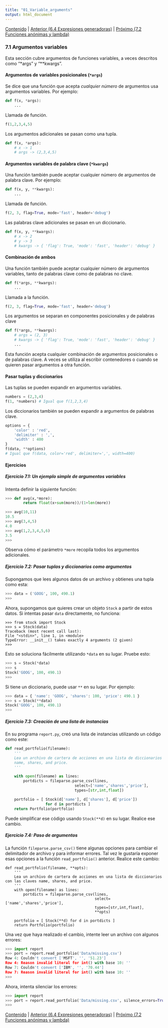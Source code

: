 ```yaml
---
title: "01_Variable_arguments"
output: html_document
---
```


[Contenido](../Contents.Rmd) \| [Anterior (6.4 Expresiones generadoras)](../06_Generadores/04_Más_generadores.Rmd) \| [Próximo (7.2 Funciones anónimas y lambda)](02_Anonymous_function.Rmd)

### 7.1 Argumentos variables

Esta sección cubre argumentos de funciones variables, a veces descritos como "\*args" y "\*\*kwargs".

#### Argumentos de variables posicionales (`*args`)

Se dice que una función que acepta *cualquier número* de argumentos usa argumentos variables. Por ejemplo:

``` python
def f(x, *args):
    ...
```

Llamada de función.

``` python
f(1,2,3,4,5)
```

Los argumentos adicionales se pasan como una tupla.

``` python
def f(x, *args):
    # x -> 1
    # args -> (2,3,4,5)
```

#### Argumentos variables de palabra clave (`*kwargs`)

Una función también puede aceptar cualquier número de argumentos de palabra clave. Por ejemplo:

``` python
def f(x, y, **kwargs):
    ...
```

Llamada de función.

``` python
f(2, 3, flag=True, mode='fast', header='debug')
```

Las palabras clave adicionales se pasan en un diccionario.

``` python
def f(x, y, **kwargs):
    # x -> 2
    # y -> 3
    # kwargs -> { 'flag': True, 'mode': 'fast', 'header': 'debug' }
```

#### Combinación de ambos

Una función también puede aceptar cualquier número de argumentos variables, tanto de palabras clave como de palabras no clave.

``` python
def f(*args, **kwargs):
    ...
```

Llamada a la función.

``` python
f(2, 3, flag=True, mode='fast', header='debug')
```

Los argumentos se separan en componentes posicionales y de palabras clave

``` python
def f(*args, **kwargs):
    # args = (2, 3)
    # kwargs -> { 'flag': True, 'mode': 'fast', 'header': 'debug' }
    ...
```

Esta función acepta cualquier combinación de argumentos posicionales o de palabras clave. A veces se utiliza al escribir contenedores o cuando se quieren pasar argumentos a otra función.

#### Pasar tuplas y diccionarios

Las tuplas se pueden expandir en argumentos variables.

``` python
numbers = (2,3,4)
f(1, *numbers) # Igual que f(1,2,3,4)
```

Los diccionarios también se pueden expandir a argumentos de palabras clave.

``` python
options = {
    'color' : 'red',
    'delimiter' : ',',
    'width' : 400
}
f(data, **options)
# Igual que f(data, color='red', delimiter=',', width=400)
```

#### Ejercicios

##### Ejercicio 7.1: Un ejemplo simple de argumentos variables

Intenta definir la siguiente función:

``` python
>>> def avg(x,*more):
        return float(x+sum(more))/(1+len(more))

>>> avg(10,11)
10.5
>>> avg(3,4,5)
4.0
>>> avg(1,2,3,4,5,6)
3.5
>>>
```

Observa cómo el parámetro `*more` recopila todos los argumentos adicionales.

##### Ejercicio 7.2: Pasar tuplas y diccionarios como argumentos

Supongamos que lees algunos datos de un archivo y obtienes una tupla como esta:

``` python
>>> data = ('GOOG', 100, 490.1)
>>>
```

Ahora, supongamos que quieres crear un objeto `Stock` a partir de estos datos. Si intentas pasar `data` directamente, no funciona:

```         
>>> from stock import Stock
>>> s = Stock(data)
Traceback (most recent call last):
File "<stdin>", line 1, in <module>
TypeError: __init__() takes exactly 4 arguments (2 given)
>>>
```

Esto se soluciona fácilmente utilizando `*data` en su lugar. Pruebe esto:

``` python
>>> s = Stock(*data)
>>> s
Stock('GOOG', 100, 490.1)
>>>
```

Si tiene un diccionario, puede usar `**` en su lugar. Por ejemplo:

``` python
>>> data = { 'name': 'GOOG', 'shares': 100, 'price': 490.1 }
>>> s = Stock(**data)
Stock('GOOG', 100, 490.1)
>>>
```

##### Ejercicio 7.3: Creación de una lista de instancias

En su programa `report.py`, creó una lista de instancias utilizando un código como este:

``` python
def read_portfolio(filename):
    '''
    Lea un archivo de cartera de acciones en una lista de diccionarios con claves
    name, shares, and price.
    '''

    with open(filename) as lines:
        portdicts = fileparse.parse_csv(lines,
                               select=['name','shares','price'],
                               types=[str,int,float])

    portfolio = [ Stock(d['name'], d['shares'], d['price'])
                  for d in portdicts ]
    return Portfolio(portfolio)
```

Puede simplificar ese código usando `Stock(**d)` en su lugar. Realice ese cambio.

##### Ejercicio 7.4: Paso de argumentos

La función `fileparse.parse_csv()` tiene algunas opciones para cambiar el delimitador de archivo y para informar errores. Tal vez le gustaría exponer esas opciones a la función `read_portfolio()` anterior. Realice este cambio:

```         
def read_portfolio(filename, **opts):
    '''
    Lea un archivo de cartera de acciones en una lista de diccionarios con las claves name, shares, and price.
    '''
    with open(filename) as lines:
        portdicts = fileparse.parse_csv(lines,
                                        select=['name','shares','price'],
                                        types=[str,int,float],
                                        **opts)

    portfolio = [ Stock(**d) for d in portdicts ]
    return Portfolio(portfolio)
```

Una vez que haya realizado el cambio, intente leer un archivo con algunos errores:

``` python
>>> import report
>>> port = report.read_portfolio('Data/missing.csv')
Row 4: Couldn't convert ['MSFT', '', '51.23']
Row 4: Reason invalid literal for int() with base 10: ''
Row 7: Couldn't convert ['IBM', '', '70.44']
Row 7: Reason invalid literal for int() with base 10: ''
>>>
```

Ahora, intenta silenciar los errores:

``` python
>>> import report
>>> port = report.read_portfolio('Data/missing.csv', silence_errors=True)
>>>
```

[Contenido](../Contents.Rmd) \| [Anterior (6.4 Expresiones generadoras)](../06_Generadores/04_Más_generadores.Rmd) \| [Próximo (7.2 Funciones anónimas y lambda)](02_Anonymous_function.Rmd)
